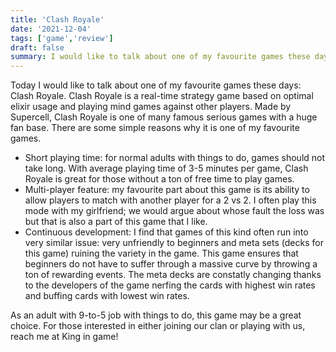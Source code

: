 ```yaml
---
title: 'Clash Royale'
date: '2021-12-04'
tags: ['game','review']
draft: false
summary: I would like to talk about one of my favourite games these days: Clash Royale
---
```


Today I would like to talk about one of my favourite games these days: Clash Royale. Clash Royale is a real-time strategy game based on optimal elixir usage and playing mind games against other players.
Made by Supercell, Clash Royale is one of many famous serious games with a huge fan base. There are some simple reasons why it is one of my favourite games.

- Short playing time: for normal adults with things to do, games should not take long. With average playing time of 3-5 minutes per game, Clash Royale is great for those without a ton of free time to play games.
- Multi-player feature: my favourite part about this game is its ability to allow players to match with another player for a 2 vs 2. I often play this mode with my girlfriend; we would argue about whose fault the loss was but that is also a part of this game that I like.
- Continuous development: I find that games of this kind often run into very similar issue: very unfriendly to beginners and meta sets (decks for this game) ruining the variety in the game. This game ensures that beginners do not have to suffer through a massive curve by throwing a ton of rewarding events. The meta decks are constatly changing thanks to the developers of the game nerfing the cards with highest win rates and buffing cards with lowest win rates.

As an adult with 9-to-5 job with things to do, this game may be a great choice. For those interested in either joining our clan or playing with us, reach me at King in game!
